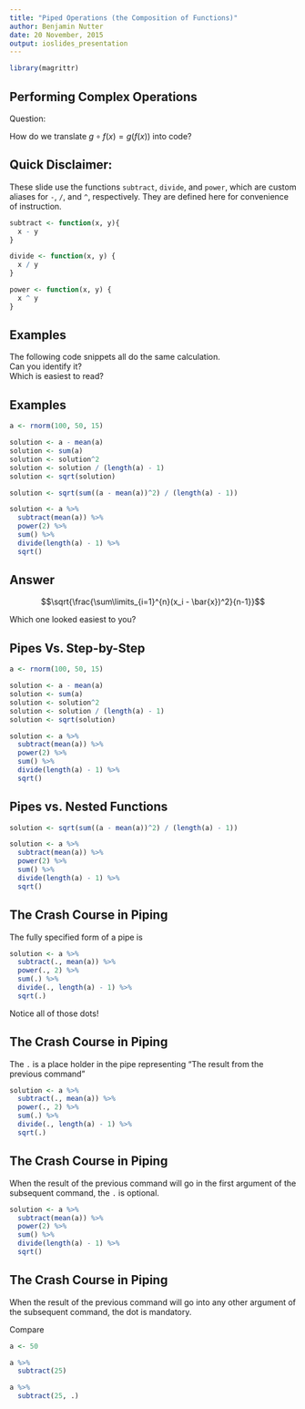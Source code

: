 ```yaml
---
title: "Piped Operations (the Composition of Functions)"
author: Benjamin Nutter
date: 20 November, 2015
output: ioslides_presentation
---
```


```r
library(magrittr)
```

## Performing Complex Operations

Question:

How do we translate $g \circ f (x) = g(f(x))$ into code?

## Quick Disclaimer:

These slide use the functions `subtract`, `divide`, and `power`, which are custom aliases for `-`, `/`, and `^`, respectively.  They are defined here for convenience of instruction.

```r
subtract <- function(x, y){ 
  x - y 
}

divide <- function(x, y) {
  x / y
}

power <- function(x, y) {
  x ^ y
}
```

## Examples

The following code snippets all do the same calculation.  
Can you identify it?  
Which is easiest to read?

## Examples
```r
a <- rnorm(100, 50, 15)

solution <- a - mean(a)
solution <- sum(a)
solution <- solution^2
solution <- solution / (length(a) - 1)
solution <- sqrt(solution)

solution <- sqrt(sum((a - mean(a))^2) / (length(a) - 1))

solution <- a %>%
  subtract(mean(a)) %>%
  power(2) %>%
  sum() %>%
  divide(length(a) - 1) %>%
  sqrt()
```

## Answer

$$\sqrt{\frac{\sum\limits_{i=1}^{n}(x_i - \bar{x})^2}{n-1}}$$

Which one looked easiest to you?

## Pipes Vs. Step-by-Step
```r
a <- rnorm(100, 50, 15)

solution <- a - mean(a)
solution <- sum(a)
solution <- solution^2
solution <- solution / (length(a) - 1)
solution <- sqrt(solution)

solution <- a %>%
  subtract(mean(a)) %>%
  power(2) %>%
  sum() %>%
  divide(length(a) - 1) %>%
  sqrt()
```

## Pipes vs. Nested Functions
```r
solution <- sqrt(sum((a - mean(a))^2) / (length(a) - 1))

solution <- a %>%
  subtract(mean(a)) %>%
  power(2) %>%
  sum() %>%
  divide(length(a) - 1) %>%
  sqrt()
```

## The Crash Course in Piping

The fully specified form of a pipe is

```r
solution <- a %>%
  subtract(., mean(a)) %>%
  power(., 2) %>%
  sum(.) %>%
  divide(., length(a) - 1) %>%
  sqrt(.)
```

Notice all of those dots!

## The Crash Course in Piping

The `.` is a place holder in the pipe representing "The result from the previous command"

```r
solution <- a %>%
  subtract(., mean(a)) %>%
  power(., 2) %>%
  sum(.) %>%
  divide(., length(a) - 1) %>%
  sqrt(.)
```

## The Crash Course in Piping

When the result of the previous command will go in the first argument of the subsequent command, the `.` is optional.

```r
solution <- a %>%
  subtract(mean(a)) %>%
  power(2) %>%
  sum() %>%
  divide(length(a) - 1) %>%
  sqrt()
```

## The Crash Course in Piping

When the result of the previous command will go into any other argument of the subsequent command, the dot is mandatory.

Compare

```r
a <- 50

a %>%
  subtract(25)

a %>%
  subtract(25, .)
```

